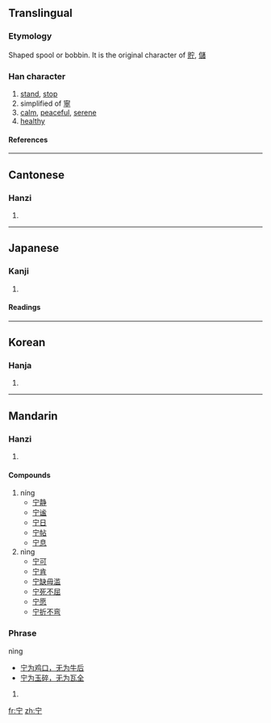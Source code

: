 {{see|寧}}
==Translingual==

===Etymology===
Shaped spool or bobbin. It is the original character of [[貯]], [[儲]]

===Han character===
{{Han char|rn=40|rad=宀|as=02|sn=5|four=3020<sub>1</sub>|canj=十一弓 (JMN)}}

# [[stand]], [[stop]]
# simplified of [[寧]]
# [[calm]], [[peaceful]], [[serene]]
# [[healthy]]

====References====
{{Han ref|kx=0281.120|dkj=07055|dj=0551.120|hdz=20910.010|uh=5B81|ud=23425|bh=C972|bd=51570}}

----

==Cantonese==

===Hanzi===
{{yue-hanzi|jyut=cyu5|y=chyu5, ning4}}

# {{defn|Cantonese}}

----

==Japanese==

===Kanji===
{{ja-kanji|grade=|rs=宀02}}

# {{defn|Japanese}}

====Readings====
{{ja-readings|on=[[ちょ]] (cho)|kun=[[たくわえる]] (takuwaeru), [[たたずむ]] (tatazumu)}}

----

==Korean==

===Hanja===
{{ko-hanja|hangeul=[[저]]|rv=jeo|mr=chŏ}}

# {{defn|Korean}}

----

==Mandarin==

===Hanzi===
{{cmn-hanzi|tra=寧|pin=[[zhù]] ([[zhu4]]), [[níng]] ([[ning2]]), [[nìng]] ([[ning4]])|wg=chu<sup>4</sup>, ning<sup>2</sup>,  ning<sup>4</sup>}}

# {{defn|Mandarin}}

====Compounds====
# níng
#*[[宁静]]
#*[[宁谧]]
#*[[宁日]]
#*[[宁帖]]
#*[[宁息]]
# nìng
#*[[宁可]]
#*[[宁肯]]
#*[[宁缺毋滥]]
#*[[宁死不屈]]
#*[[宁愿]]
#*[[宁折不弯]]

===Phrase===
nìng
*[[宁为鸡口，无为牛后]]
*[[宁为玉碎，无为瓦全]]

# {{defn|Mandarin}}

[[fr:宁]]
[[zh:宁]]